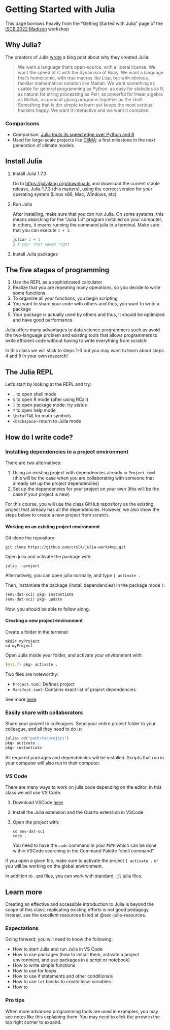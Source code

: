 # Getting Started with Julia

:::{.callout-note}
This page borrows heavily from the "Getting Started with Julia" page of the [ISCB 2022 Madison](https://crsl4.github.io/julia-workshop/session1-get-started.html) workshop
:::

## Why Julia?

The creators of Julia [wrote](https://julialang.org/blog/2012/02/why-we-created-julia/) a blog post about why they created Julia:

> We want a language that's open-source, with a liberal license. We want the speed of C with the dynamism of Ruby. We want a language that's homoiconic, with true macros like Lisp, but with obvious, familiar mathematical notation like Matlab. We want something as usable for general programming as Python, as easy for statistics as R, as natural for string processing as Perl, as powerful for linear algebra as Matlab, as good at gluing programs together as the shell. Something that is dirt simple to learn yet keeps the most serious hackers happy. We want it interactive and we want it compiled.

### Comparisons

- Comparison: [Julia touts its speed edge over Python and R](https://www.zdnet.com/article/programming-languages-julia-touts-its-speed-edge-over-python-and-r/)
- Used for large-scale projects like [CliMA](https://clima.caltech.edu/2020/06/08/clima-0-1-a-first-milestone-in-the-next-generation-of-climate-models/): a first milestone in the next generation of climate models 

## Install Julia

1. Install Julia 1.7.3

    Go to [https://julialang.org/downloads](https://julialang.org/downloads) and download the current stable release, Julia 1.7.3 (this matters), using the correct version for your operating system (Linux x86, Mac, Windows, etc).

1. Run Julia

    After installing, make sure that you can run Julia. On some systems, this means searching for the "Julia 1.6" program installed on your computer; in others, it means running the command julia in a terminal. Make sure that you can execute `1 + 1`:

    ```julia
    julia> 1 + 1
    2 # yay! that seems right
    ```

1. Install Julia packages

## The five stages of programming

1. Use the REPL as a sophisticated calculator
1. Realize that you are repeating many operations, so you decide to write some functions
1. To organize all your functions, you begin scripting
1. You want to share your code with others and thus, you want to write a package
1. Your package is actually used by others and thus, it should be optimized and have good performance

Julia offers many advantages to data science programmers such as avoid the two-language problem and existing tools that allows programmers to write efficient code without having to write everything from scratch!

In this class we will stick to steps 1-3 but you may want to learn about steps 4 and 5 in your own research!


## The Julia REPL

Let's start by looking at the REPL and try:

* `;` to open shell mode
* `$` to open R mode (after using RCall)
* `]` to open package mode: try status
* `?` to open help mode
* `\beta+TAB` for math symbols
* `<backspace>` return to Julia mode

## How do I write code?

### Installing dependencies in a project environment

There are two alternatives:

1. Using an existing project with dependencies already in `Project.toml` (this will be the case when you are collaborating with someone that already set up the project dependencies)
1. Set up the dependencies for your project on your own (this will be the case if your project is new)

For this course, you will use the class GitHub repository as the existing project that already has all the dependencies.
However, we also show the steps below to create a new project from scratch.

#### Working on an existing project environment

Git clone the repository:

```shell
git clone https://github.com/crsl4/julia-workshop.git
```

Open julia and activate the package with:

```shell
julia --project
```

Alternatively, you can open julia normally, and type `] activate .`

Then, instantiate the package (install dependencies) in the package mode `]`:

```julia
(env-dat-sci) pkg> instantiate
(env-dat-sci) pkg> update
```

Now, you should be able to follow along.

#### Creating a new project environment

Create a folder in the terminal:

```shell
mkdir myProject
cd myProject
```

Open Julia inside your folder, and activate your environment with:

```julia
(@v1.7) pkg> activate .
```

Two files are noteworthy:

- `Project.toml`: Defines project
- `Manifest.toml`: Contains exact list of project dependencies

See more [here](https://julialang.github.io/Pkg.jl/v1/toml-files/#Project-and-Manifest-1).

### Easily share with collaborators

Share your project to colleagues. Send your entire project folder to your colleague, and all they need to do is:

```julia
julia> cd("path/to/project")
pkg> activate .
pkg> instantiate
```

All required packages and dependencies will be installed. Scripts that run in your computer will also run in their computer.

### VS Code

There are many ways to work on julia code depending on the editor.
In this class we will use VS Code.

1. Download VSCode [here](https://code.visualstudio.com/download)
1. Install the Julia extension and the Quarto extension in VSCode
1. Open the project with:

    ```shell
    cd env-dat-sci
    code .
    ```
    You need to have the `code` command in your `PATH` which can be done within VSCode searching in the Command Palette "shell command".

If you open a given file, make sure to activate the project `] activate .` or you will be working on the global environment.

In addition to `.qmd` files, you can work with standard `.jl` julia files.

## Learn more

Creating an effective and accessible introduction to Julia is beyond the scope of this class; replicating existing efforts is not good pedagogy.
Instead, see the excellent resources listed at @sec-julia-resources.

### Expectations

Going forward, you will need to know the following:

- How to start Julia and run Julia in VS Code
- How to use packages (how to install them, activate a project environment, and use packages in a script or notebook)
- How to write simple functions
- How to use for loops
- How to use if statements and other conditionals
- How to use `let` blocks to create local variables
- How to 

::: {.callout-note icon=false collapse="false"}
### Pro tips

When more advanced programming tools are used in examples, you may see notes like this explaining them.
You may need to click the arrow in the top right corner to expand.
:::